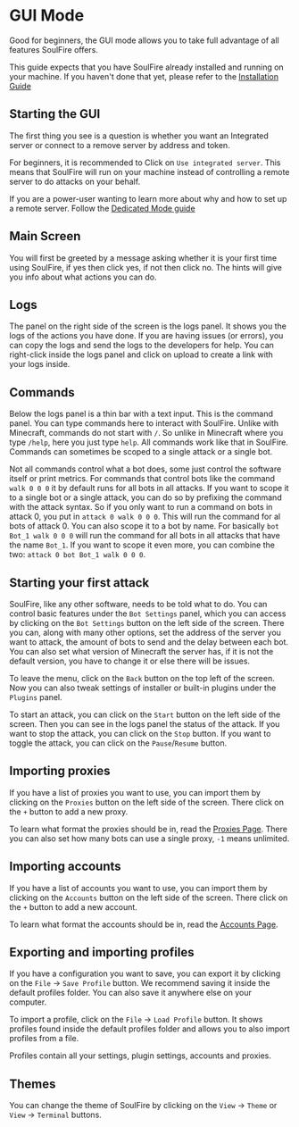 # GUI Mode

Good for beginners, the GUI mode allows you to take full advantage of all features SoulFire offers.

This guide expects that you have SoulFire already installed and running on your machine.
If you haven't done that yet, please refer to the [Installation Guide](/docs/installation)

## Starting the GUI

The first thing you see is a question is whether you want an Integrated server
or connect to a remove server by address and token.

For beginners, it is recommended to Click on `Use integrated server`.
This means that SoulFire will run on your machine instead of controlling a remote server to do attacks on your behalf.

If you are a power-user wanting to learn more about why and how to set up a remote server. Follow the [Dedicated Mode guide](/docs/guides/dedicated-mode)

## Main Screen

You will first be greeted by a message asking whether it is your first time using SoulFire,
if yes then click yes, if not then click no.
The hints will give you info about what actions you can do.

## Logs

The panel on the right side of the screen is the logs panel.
It shows you the logs of the actions you have done.
If you are having issues (or errors), you can copy the logs and send the logs to the developers for help.
You can right-click inside the logs panel and click on upload to create a link with your logs inside.

## Commands

Below the logs panel is a thin bar with a text input.
This is the command panel.
You can type commands here to interact with SoulFire.
Unlike with Minecraft, commands do not start with `/`.
So unlike in Minecraft where you type `/help`, here you just type `help`.
All commands work like that in SoulFire.
Commands can sometimes be scoped to a single attack or a single bot.

Not all commands control what a bot does, some just control the software itself or print metrics.
For commands that control bots like the command `walk 0 0 0` it by default runs for all bots in all attacks.
If you want to scope it to a single bot or a single attack, you can do so by prefixing the command with the attack syntax.
So if you only want to run a command on bots in attack 0, you put in `attack 0 walk 0 0 0`.
This will run the command for al bots of attack 0.
You can also scope it to a bot by name. For basically `bot Bot_1 walk 0 0 0` will
run the command for all bots in all attacks that have the name `Bot_1`.
If you want to scope it even more, you can combine the two: `attack 0 bot Bot_1 walk 0 0 0`.

## Starting your first attack

SoulFire, like any other software, needs to be told what to do.
You can control basic features under the `Bot Settings` panel, which you can access by clicking
on the `Bot Settings` button on the left side of the screen.
There you can, along with many other options, set the address of the server you want to attack, the amount of bots to send and the delay between each bot.
You can also set what version of Minecraft the server has, if it is not the default version, you have to change it or else there will be issues.

To leave the menu, click on the `Back` button on the top left of the screen.
Now you can also tweak settings of installer or built-in plugins under the `Plugins` panel.

To start an attack, you can click on the `Start` button on the left side of the screen.
Then you can see in the logs panel the status of the attack.
If you want to stop the attack, you can click on the `Stop` button.
If you want to toggle the attack, you can click on the `Pause`/`Resume` button.

## Importing proxies

If you have a list of proxies you want to use, you can import them by clicking on the `Proxies` button on the left side of the screen.
There click on the `+` button to add a new proxy.

To learn what format the proxies should be in, read the [Proxies Page](/docs/usage/proxies).
There you can also set how many bots can use a single proxy, `-1` means unlimited.

## Importing accounts

If you have a list of accounts you want to use, you can import them by clicking on the `Accounts` button on the left side of the screen.
There click on the `+` button to add a new account.

To learn what format the accounts should be in, read the [Accounts Page](/docs/usage/accounts).

## Exporting and importing profiles

If you have a configuration you want to save, you can export it by clicking on the `File` -> `Save Profile` button.
We recommend saving it inside the default profiles folder. You can also save it anywhere else on your computer.

To import a profile, click on the `File` -> `Load Profile` button.
It shows profiles found inside the default profiles folder and allows you to also import profiles from a file.

Profiles contain all your settings, plugin settings, accounts and proxies.

## Themes

You can change the theme of SoulFire by clicking on the `View` -> `Theme` or `View` -> `Terminal` buttons.
